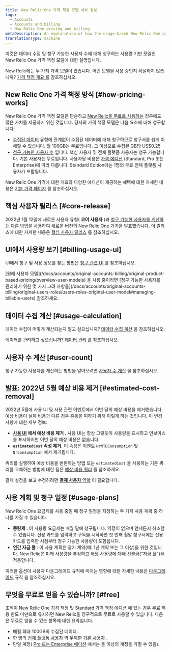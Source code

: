 ```yaml
---
title: New Relic One 가격 책정 모델 세부 정보
tags:
  - Accounts
  - Accounts and billing
  - New Relic One pricing and billing
metaDescription: An explanation of how the usage-based New Relic One pricing model works.
translationType: machine
---
```


이것은 데이터 수집 및 청구 가능한 사용자 수에 대해 청구하는 사용량 기반 모델인 New Relic One 가격 책정 모델에 대한 설명입니다.

New Relic에는 두 가지 가격 모델이 있습니다. 어떤 모델을 사용 중인지 확실하지 않습니까? [가격 책정 개요 를](/docs/accounts/original-accounts-billing/original-product-based-pricing/overview-pricing-models) 참조하십시오.

## New Relic One 가격 책정 방식 [#how-pricing-works]

New Relic One 가격 책정 모델은 단순하고 [New Relic을 무료로 사용하는](#free) 경우에도 많은 가치를 제공하기 위한 것입니다. 당사의 가격 책정 모델은 다음 요소에 대해 청구합니다.

* [수집된 데이터](/docs/accounts/accounts-billing/new-relic-one-pricing-billing/data-ingest-billing) 유형에 관계없이 수집된 데이터에 대해 청구하므로 청구서를 쉽게 이해할 수 있습니다. 월 100GB는 무료입니다. 그 이상으로 수집된 GB당 US$0.25
* [청구 가능한 사용자 수](/docs/accounts/accounts-billing/new-relic-one-pricing-billing/user-count-billing) 입니다. 핵심 사용자 및 전체 플랫폼 사용자는 청구 가능합니다. 기본 사용자는 무료입니다. 사용자당 비용은 [가격 에디션](https://newrelic.com/pricing) (Standard, Pro 또는 Enterprise)에 따라 다릅니다. Standard Edition에는 1명의 무료 전체 플랫폼 사용자가 포함됩니다.

New Relic One 가격에 대한 개요와 다양한 에디션이 제공하는 혜택에 대한 자세한 내용은 [기본 가격 페이지](https://newrelic.com/pricing) 를 참조하십시오.

## 핵심 사용자 릴리스 [#core-release]

2022년 1월 12일에 새로운 사용자 유형( **코어 사용자** )과 [청구 가능한 사용자를 계산하는 다른 방법을](/docs/accounts/accounts-billing/new-relic-one-pricing-billing/user-count-billing) 사용하여 새로운 버전의 New Relic One 가격을 발표했습니다. 이 릴리스에 대한 자세한 내용은 [핵심 사용자 릴리스](/docs/accounts/accounts-billing/new-relic-one-pricing-billing/core-users-release) 를 참조하십시오.

## UI에서 사용량 보기 [#billing-usage-ui]

UI에서 청구 및 사용 정보를 찾는 방법은 [청구 관련 UI](/docs/accounts/accounts-billing/general-account-settings/introduction-account-settings) 를 참조하십시오.

<Callout variant="important">
  [원래 사용자 모델](/docs/accounts/original-accounts-billing/original-product-based-pricing/overview-user-models) 을 사용 중이라면 [청구 가능한 사용자를 관리하기 위한 몇 가지 고려 사항을](/docs/accounts/original-accounts-billing/original-users-roles/users-roles-original-user-model#managing-billable-users) 참조하세요.
</Callout>

## 데이터 수집 계산 [#usage-calculation]

데이터 수집이 어떻게 계산되는지 알고 싶으십니까? [데이터 수집 계산](/docs/accounts/accounts-billing/new-relic-one-pricing-billing/data-ingest-billing) 을 참조하십시오.

데이터를 관리하고 싶으십니까? [데이터 관리 를](/docs/data-apis/manage-data/manage-data-coming-new-relic) 참조하십시오.

## 사용자 수 계산 [#user-count]

청구 가능한 사용자를 계산하는 방법을 알아보려면 [사용자 수 계산](/docs/accounts/accounts-billing/new-relic-one-pricing-billing/user-count-billing) 을 참조하십시오.

## 발표: 2022년 5월 예상 비용 제거 [#estimated-cost-removal]

2022년 5월에 사용 UI 및 사용 관련 이벤트에서 이번 달의 예상 비용을 제거했습니다. 예상 비용이 실제 비용과 다른 경우 혼동을 피하기 위해 이렇게 하는 것입니다. 이 변경 사항에 대한 세부 정보:

* **[사용 UI](/docs/accounts/accounts-billing/new-relic-one-pricing-billing/billing-ui) 에서 예상 비용 제거 .** 사용 UI는 항상 그렇듯이 사용량을 표시하고 인보이스를 표시하지만 이번 달의 예상 비용은 없습니다.
* **`estimatedCost` 속성 제거.** 이 속성은 이벤트 `NrMTDConsumption` 및 `NrConsumption` 에서 제거됩니다.

쿼리를 실행하여 예상 비용을 반환하는 방법 또는 `estimatedCost` 을 사용하는 기존 쿼리를 교체하는 방법에 대한 팁은 [예상 비용 쿼리](/docs/accounts/accounts-billing/new-relic-one-pricing-billing/usage-queries-alerts#estimated-cost) 를 참조하세요.

결제 설정을 보고 수정하려면 [**결제 사용자** 역할](/docs/accounts/accounts-billing/new-relic-one-user-management/user-management-concepts#standard-roles) 이 필요합니다.

## 사용 계획 및 청구 일정 [#usage-plans]

New Relic One 요금제를 사용 중일 때 청구 일정을 지정하는 두 가지 사용 계획 중 하나를 가질 수 있습니다.

* **종량제** : 이 사용량 요금제는 매월 말에 청구됩니다. 약정이 없으며 언제든지 취소할 수 있습니다. 신용 카드를 입력하고 구독을 시작하면 첫 번째 월말 청구서에는 신용 카드를 입력한 시점부터 청구 가능한 사용량이 포함됩니다.
* **연간 자금 풀** : 이 사용 계획은 장기 계약(예: 1년 계약 또는 그 이상)을 위한 것입니다. New Relic은 미래 사용량을 추정하고 해당 사용량에 대해 선불금("자금 풀")을 적용합니다.

이러한 옵션이 사용자 다운그레이드 규칙에 미치는 영향에 대한 자세한 내용은 [다운그레이드](/docs/accounts/accounts-billing/new-relic-one-pricing-billing/user-count-billing#user-downgrade-rules) 규칙 을 참조하십시오.

## 무엇을 무료로 얻을 수 있습니까? [#free]

조직이 [New Relic One 가격 책정](#how-pricing-works) 및 [Standard 가격 책정 에디션](https://newrelic.com/pricing) 에 있는 경우 무료 허용 한도 미만으로 유지하면 New Relic을 영구적으로 무료로 사용할 수 있습니다. 다음은 무료로 얻을 수 있는 항목에 대한 요약입니다.

* 매월 최대 100GB의 수집된 데이터.
* 한 명의 [전체 플랫폼 사용자](/docs/accounts/accounts-billing/new-relic-one-user-management/user-type) 와 무제한 [기본 사용자](/docs/accounts/accounts-billing/new-relic-one-user-management/user-type) .
* 단일 계정( [Pro 또는 Enterprise 에디션](https://newrelic.com/pricing) 에서는 둘 이상의 계정을 가질 수 있음).